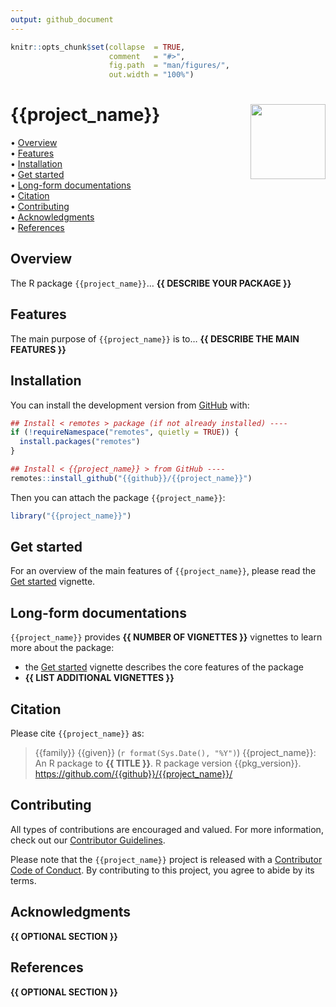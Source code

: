 ```yaml
---
output: github_document
---
```


<!-- README.md is generated from README.Rmd. Please edit that file -->


```r
knitr::opts_chunk$set(collapse  = TRUE,
                      comment   = "#>",
                      fig.path  = "man/figures/",
                      out.width = "100%")
```



{{project_name}} <img src="man/figures/package-sticker.png" align="right" style="float:right; height:120px;"/>
=========================================================

<!-- badges: start -->
<!-- badges: end -->



<p align="left">
  • <a href="#overview">Overview</a><br>
  • <a href="#features">Features</a><br>
  • <a href="#installation">Installation</a><br>
  • <a href="#get-started">Get started</a><br>
  • <a href="#long-form-documentations">Long-form documentations</a><br>
  • <a href="#citation">Citation</a><br>
  • <a href="#contributing">Contributing</a><br>
  • <a href="#acknowledgments">Acknowledgments</a><br>
  • <a href="#references">References</a>
</p>



## Overview


The R package `{{project_name}}`... **{{ DESCRIBE YOUR PACKAGE }}**



## Features

The main purpose of `{{project_name}}` is to... **{{ DESCRIBE THE MAIN FEATURES }}**



## Installation

You can install the development version from [GitHub](https://github.com/) with:

```r
## Install < remotes > package (if not already installed) ----
if (!requireNamespace("remotes", quietly = TRUE)) {
  install.packages("remotes")
}

## Install < {{project_name}} > from GitHub ----
remotes::install_github("{{github}}/{{project_name}}")
```

Then you can attach the package `{{project_name}}`:

```r
library("{{project_name}}")
```



## Get started

For an overview of the main features of `{{project_name}}`, please read the 
[Get started](https://{{github}}.github.io/{{project_name}}/articles/{{project_name}}.html)
vignette.



## Long-form documentations

`{{project_name}}` provides **{{ NUMBER OF VIGNETTES }}** vignettes to learn more about the package:

- the [Get started](https://{{github}}.github.io/{{project_name}}/articles/{{project_name}}.html)
vignette describes the core features of the package
- **{{ LIST ADDITIONAL VIGNETTES }}**



## Citation

Please cite `{{project_name}}` as: 

> {{family}} {{given}} (`r format(Sys.Date(), "%Y")`) {{project_name}}: An R 
package to **{{ TITLE }}**. R package version {{pkg_version}}. 
<https://github.com/{{github}}/{{project_name}}/>



## Contributing

All types of contributions are encouraged and valued. For more information, 
check out our [Contributor Guidelines](https://github.com/{{github}}/{{project_name}}/blob/main/CONTRIBUTING.md).

Please note that the `{{project_name}}` project is released with a 
[Contributor Code of Conduct](https://contributor-covenant.org/version/2/1/CODE_OF_CONDUCT.html). 
By contributing to this project, you agree to abide by its terms.



## Acknowledgments

**{{ OPTIONAL SECTION }}**



## References

**{{ OPTIONAL SECTION }}**
